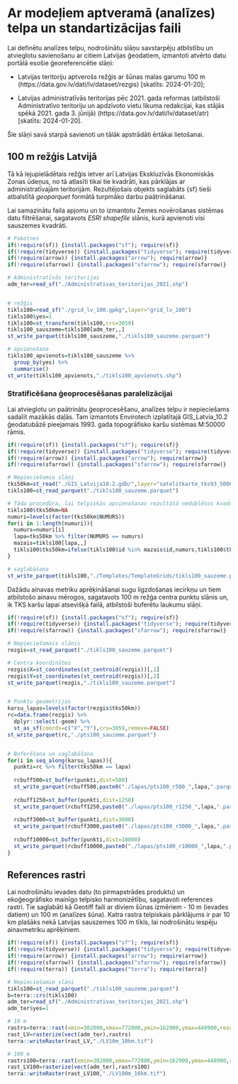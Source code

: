 # Ar modeļiem aptveramā (analīzes) telpa un standartizācijas faili  {#Chapter2}

Lai definētu analīzes telpu, nodrošinātu slāņu savstarpēju atbilstību un atvieglotu savienošanu ar citiem Latvijas ģeodatiem, izmantoti atvērto datu portālā esošie ģeoreferencētie slāņi:

- Latvijas teritoriju aptverošs režģis ar šūnas malas garumu 100 m (https://data.gov.lv/dati/lv/dataset/rezgis) [skatīts: 2024-01-20];

- Latvijas administratīvās teritorijas pēc 2021. gada reformas (atbilstoši Administratīvo teritoriju un apdzīvoto vietu likuma redakcijai, kas stājās spēkā 2021. gada 3. jūnijā) (https://data.gov.lv/dati/lv/dataset/atr)  [skatīts: 2024-01-20].

Šie slāņi savā starpā savienoti un tālāk apstrādāti ērtākai lietošanai.

## 100 m režģis Latvijā

Tā kā lejupielādētais režģis ietver arī Latvijas Ekskluzīvās Ekonomiskās Zonas ūdeņus, no tā atlasīti tikai tie kvadrāti, kas pārklājas ar administratīvajām teritorijām. Rezultējošais objekts saglabāts {sf} tieši atbalstītā *geoparquet* formātā turpmāko darbu paātrināšanai.

Lai samazinātu faila apjomu un to izmantotu Zemes novērošanas sistēmas datu filtrēšanai, sagatavots *ESRI shapefile* slānis, kurā apvienoti visi sauszemes kvadrāti.



```r
# Pakotnes
if(!require(sf)) {install.packages("sf"); require(sf)}
if(!require(tidyverse)) {install.packages("tidyverse"); require(tidyverse)}
if(!require(arrow)) {install.packages("arrow"); require(arrow)}
if(!require(sfarrow)) {install.packages("sfarrow"); require(sfarrow)}

# Administratīvās teritorijas
adm_ter=read_sf("./Administrativas_teritorijas_2021.shp")


# režģis
tikls100=read_sf("./grid_lv_100.gpkg",layer="grid_lv_100")
tikls100$yes=1
tikls100=st_transform(tikls100,crs=3059)
tikls100_sauszeme=tikls100[adm_ter,,]
st_write_parquet(tikls100_sauszeme,"./tikls100_sauzeme.parquet")

# apvienošana
tikls100_apvienots=tikls100_sauszeme %>% 
  group_by(yes) %>% 
  summarise()
st_write(tikls100_apvienots,"./tikls100_apvienots.shp")

```


### Stratificēšana ģeoprocesēšanas paralelizācijai

Lai atvieglotu un paātrinātu ģeoprocesēšanu, analīzes telpu ir nepieciešams sadalīt mazākās daļās. Tam izmantots Envirotech izplatītajā GIS_Latvia_10.2 ģeodatubāzē pieejamais 1993. gada topogrāfisko karšu sistēmas M:50000 rāmis.

```r
if(!require(sf)) {install.packages("sf"); require(sf)}
if(!require(tidyverse)) {install.packages("tidyverse"); require(tidyverse)}
if(!require(arrow)) {install.packages("arrow"); require(arrow)}
if(!require(sfarrow)) {install.packages("sfarrow"); require(sfarrow)}

# Nepieciešamie slāņi
tks50km=st_read("./GIS_Latvija10.2.gdb/",layer="satelitkarte_tks93_50000")
tikls100=st_read_parquet("./tikls100_sauzeme.parquet")

# Tāda procedūra, lai telpiskās apvienošanas rezultātā nedublētos kvadrāti
tikls100$tks50km=NA
numuri=levels(factor(tks50km$NUMURS))
for(i in 1:length(numuri)){
  numurs=numuri[i]
  lapa=tks50km %>% filter(NUMURS == numurs)
  mazais=tikls100[lapa,,]
  tikls100$tks50km=ifelse(tikls100$id %in% mazais$id,numurs,tikls100$tks50km)
}

# saglabāšana
st_write_parquet(tikls100,"./Templates/TemplateGrids/tikls100_sauzeme.parquet")
```

Dažādu ainavas metriku aprēķināšanai sugu ligzdošanas iecirkņu un tiem atbilstošo ainavu mērogos, sagatavots 100 m režģa centra punktu slānis un, ik TKS karšu lapai atsevišķā failā, atbilstoši buferētu laukumu slāņi.

```r
if(!require(sf)) {install.packages("sf"); require(sf)}
if(!require(tidyverse)) {install.packages("tidyverse"); require(tidyverse)}
if(!require(sfarrow)) {install.packages("sfarrow"); require(sfarrow)}

# Nepieciešamais slānis
rezgis=st_read_parquet("./tikls100_sauzeme.parquet")

# Centra koordinātes
rezgis$X=st_coordinates(st_centroid(rezgis))[,1]
rezgis$Y=st_coordinates(st_centroid(rezgis))[,2]
st_write_parquet(rezgis,"./tikls100_sauzeme.parquet")


# Punktu ģeometrijas
karsu_lapas=levels(factor(rezgis$tks50km))
rc=data.frame(rezgis) %>% 
  dplyr::select(-geom) %>% 
  st_as_sf(coords=c("X","Y"),crs=3059,remove=FALSE)
st_write_parquet(rc,"./pts100_sauzeme.parquet")


# Buferēšana un saglabāšana
for(i in seq_along(karsu_lapas)){
  punkti=rc %>% filter(tks50km == lapa)
  
  rcbuff500=st_buffer(punkti,dist=500)
  st_write_parquet(rcbuff500,paste0("./lapas/pts100_r500_",lapa,".parquet"))
  
  rcbuff1250=st_buffer(punkti,dist=1250)
  st_write_parquet(rcbuff1250,paste0("./lapas/pts100_r1250_",lapa,".parquet"))
  
  rcbuff3000=st_buffer(punkti,dist=3000)
  st_write_parquet(rcbuff3000,paste0("./lapas/pts100_r3000_",lapa,".parquet"))
  
  rcbuff10000=st_buffer(punkti,dist=10000)
  st_write_parquet(rcbuff10000,paste0("./lapas/pts100_r10000_",lapa,".parquet"))
}


```



## References rastri

Lai nodrošinātu ievades datu (to pirmapstrādes produktu) un ekoģeogrāfisko mainīgo telpisko harmonizētību, sagatavoti references rastri. Tie saglabāti kā Geotiff faili ar diviem šūnas izmēriem - 10 m (ievades datiem) un 100 m (analīzes šūna). Katra rastra telpiskais pārklājums ir par 10 km plašāks nekā Latvijas sauszemes 100 m tīkls, lai nodrošinātu iespēju ainavmetriku aprēķiniem.


```r
if(!require(sf)) {install.packages("sf"); require(sf)}
if(!require(tidyverse)) {install.packages("tidyverse"); require(tidyverse)}
if(!require(arrow)) {install.packages("arrow"); require(arrow)}
if(!require(sfarrow)) {install.packages("sfarrow"); require(sfarrow)}
if(!require(terra)) {install.packages("terra"); require(terra)}

# Nepieciešamie slāņi
tikls100=st_read_parquet("./tikls100_sauzeme.parquet")
b=terra::crs(tikls100)
adm_ter=read_sf("./Administrativas_teritorijas_2021.shp")
adm_ter$yes=1

# 10 m
rastrs=terra::rast(xmin=302800,xmax=772800,ymin=162900,ymax=448900,resolution=10,crs=b)
rast_LV=rasterize(vect(adm_ter),rastrs)
terra::writeRaster(rast_LV,"./LV10m_10km.tif")

# 100 m
rastrs100=terra::rast(xmin=302800,xmax=772800,ymin=162900,ymax=448900,resolution=100,crs=b)
rast_LV100=rasterize(vect(adm_ter),rastrs100)
terra::writeRaster(rast_LV100,"./LV100m_10km.tif")

```


